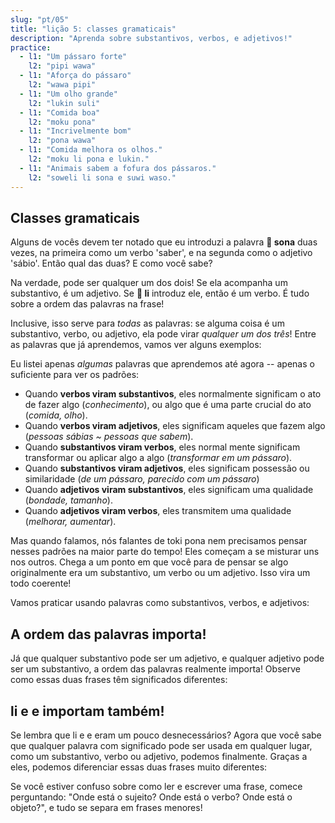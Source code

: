 ```yaml
---
slug: "pt/05"
title: "lição 5: classes gramaticais"
description: "Aprenda sobre substantivos, verbos, e adjetivos!"
practice:
  - l1: "Um pássaro forte"
    l2: "pipi wawa"
  - l1: "Aforça do pássaro"
    l2: "wawa pipi"
  - l1: "Um olho grande"
    l2: "lukin suli"
  - l1: "Comida boa"
    l2: "moku pona"
  - l1: "Incrivelmente bom"
    l2: "pona wawa"
  - l1: "Comida melhora os olhos."
    l2: "moku li pona e lukin."
  - l1: "Animais sabem a fofura dos pássaros."
    l2: "soweli li sona e suwi waso."
---
```



## Classes gramaticais

Alguns de vocês devem ter notado que eu introduzi a palavra **󱥡 sona** duas vezes, na primeira como um verbo 'saber', e na segunda como o adjetivo 'sábio'. Então qual das duas? E como você sabe?

Na verdade, pode ser qualquer um dos dois! Se ela acompanha um substantivo, é um adjetivo. Se **󱤧 li** introduz ele, então é um verbo. É tudo sobre a ordem das palavras na frase!

Inclusive, isso serve para _todas_ as palavras: se alguma coisa é um substantivo, verbo, ou adjetivo, ela pode virar _qualquer um dos três_! Entre as palavras que já aprendemos, vamos ver alguns exemplos:

<List>
  <Word sl="lukin" m="S: olho; V: ver" />
  <Word sl="moku" m="S: comida; V: consumir, comer" />
  <Word sl="sona" m="S: conhecimento, sabedoria; V: saber; Adj: conhecedor, sábio" />
  <Word sl="suli" m="S: tamanho; V: aumentar, enfatizar; Adj: grande, importante" />
  <Word sl="pona" m="S: bondade; V: melhorar; Adj: bom, agradável" />
  <Word sl="waso" m="S: pássaro; V: transformar em um pássaro; Adj: de um pássaro, parecido com um pássaro" />
</List>

Eu listei apenas *algumas* palavras que aprendemos até agora -- apenas o suficiente para ver os padrões:
* Quando **verbos viram substantivos**, eles normalmente significam o ato de fazer algo (*conhecimento*), ou algo que é uma parte crucial do ato (*comida, olho*).
* Quando **verbos viram adjetivos**, eles significam aqueles que fazem algo (*pessoas sábias ~ pessoas que sabem*).
* Quando **substantivos viram verbos**, eles normal mente significam transformar ou aplicar algo a algo (*transformar em um pássaro*).
* Quando **substantivos viram adjetivos**, eles significam possessão ou similaridade (*de um pássaro, parecido com um pássaro*)
* Quando **adjetivos viram substantivos**, eles significam uma qualidade (*bondade, tamanho*).
* Quando **adjetivos viram verbos**, eles transmitem uma qualidade (*melhorar, aumentar*).

Mas quando falamos, nós falantes de toki pona nem precisamos pensar nesses padrões na maior parte do tempo! Eles começam a se misturar uns nos outros. Chega a um ponto em que você para de pensar se algo originalmente era um substantivo, um verbo ou um adjetivo. Isso vira um todo coerente! 

Vamos praticar usando palavras como substantivos, verbos, e adjetivos:

<List>
  <Sentence sl="lukin li pona e sona." m="Olhos melhoram o conhecimento." />
  <Sentence sl="moku li suli e pipi." m="Comida faz os insetos crescerem." />
  <Sentence
    sl="moku li wawa e soweli lili."
    m="Comida fortalece o animal pequeno."
  />
</List>

## A ordem das palavras importa!

Já que qualquer substantivo pode ser um adjetivo, e qualquer adjetivo pode ser um substantivo, a ordem das palavras realmente importa! Observe como essas duas frases têm significados diferentes:

<List>
  <Word sl="soweli suli" m="Animal grande" />
  <Word sl="suli soweli" m="O tamanho de um animal" />
  <Sentence
    sl="soweli suli li sona e suli soweli."
    m="O animal grande conhece o tamanho de um animal."
  />
</List>

## li e e importam também!

Se lembra que li e e eram um pouco desnecessários? Agora que você sabe que qualquer palavra com significado pode ser usada em qualquer lugar, como um substantivo, verbo ou adjetivo, podemos finalmente. Graças a eles, podemos diferenciar essas duas frases muito diferentes:

<List>
  <Word sl="soweli sona" m="Animal sábio" />
  <Word sl="sona pona" m="Conhecimento bom; saber bem" />
  <Word sl="pona waso" m="bondade do pássaro" />
  <Sentence
    sl="soweli sona li pona e waso."
    m="O animal sábio ajuda o pássaro."
  />
  <Sentence
    sl="soweli li sona pona e waso."
    m="O animal conhece bem o pássaro."
  />
  <Sentence
    sl="soweli li sona e pona waso."
    m="O animal sabe quão bom o pássaro é."
  />
</List>
Se você estiver confuso sobre como ler e escrever uma frase, comece perguntando:
"Onde está o sujeito? Onde está o verbo? Onde está o objeto?", e tudo se separa
em frases menores!

<Practice exercises={frontmatter.practice} />

